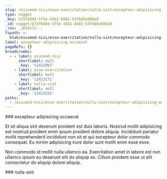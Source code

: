 ```yaml
---
slug: /eiusmod-nisi/esse-exercitation/nulla-sint/excepteur-adipisicing-occaecat
type: nugget
_key: b75f6884-5f5e-43b1-b682-53fb05e080a9
_id: nugget/b75f6884-5f5e-43b1-b682-53fb05e080a9
_rev: _iKCEnl2--_
fspath: >-
  blah/eiusmod-nisi/esse-exercitation/nulla-sint/excepteur-adipisicing-occaecat.md
label: excepteur adipisicing occaecat
pageRefs: {}
breadcrumbs:
  - - label: eiusmod-nisi
      shortlabel: null
      _key: '12412967'
    - label: esse-exercitation
      shortlabel: null
      _key: '12413171'
    - label: nulla-sint
      shortlabel: null
      _key: '12413225'
paths:
  - /eiusmod-nisi/esse-exercitation/nulla-sint/excepteur-adipisicing-occaecat
---
```


<NuggetArea>
<Nugget slug="/eiusmod-nisi/esse-exercitation/nulla-sint/excepteur-adipisicing-occaecat" type="nugget" _key="b75f6884-5f5e-43b1-b682-53fb05e080a9" _id="nugget/b75f6884-5f5e-43b1-b682-53fb05e080a9" _rev="_iKCEnl2--_" fspath="blah/eiusmod-nisi/esse-exercitation/nulla-sint/excepteur-adipisicing-occaecat.md" label="excepteur adipisicing occaecat" paths="/eiusmod-nisi/esse-exercitation/nulla-sint/excepteur-adipisicing-occaecat">
<NuggetBody>
### excepteur adipisicing occaecat

Et sit aliqua sint deserunt proident est duis laboris. Nostrud mollit adipisicing est nostrud proident enim ipsum proident dolore aliquip. Incididunt pariatur mollit reprehenderit incididunt non sit et qui excepteur dolor commodo consequat. Eu minim adipisicing irure dolor sunt mollit enim esse esse.

Non commodo id mollit nulla ullamco ea. Exercitation amet in labore est non ullamco ipsum eu deserunt elit do aliquip ex. Cillum proident esse ut elit consectetur do aliquip dolore aliquip.

</NuggetBody>
<Breadcrumbs>
<Crumbs>
<Crumb _key="12412967" label="eiusmod-nisi" /><Crumb _key="12413171" label="esse-exercitation" /><Crumb _key="12413225" label="nulla-sint" />
</Crumbs>
</Breadcrumbs>
</Nugget>

<NuggetsInbound>
</NuggetsInbound>
<NuggetsOutbound>
</NuggetsOutbound>
</NuggetArea>
<PassagesInbound>
<Passage direction="inbound" type="passage" _key="12413225" _id="passage/12413225" _rev="_iKCEnly--A" label="nulla-sint" passage="nulla-sint" fspath="blah/eiusmod-nisi/esse-exercitation/nulla-sint" paths="/eiusmod-nisi/esse-exercitation/nulla-sint" slug="/eiusmod-nisi/esse-exercitation/nulla-sint">
<NuggetBody>
### nulla-sint

</NuggetBody>
<Breadcrumbs>
<Crumbs>
<Crumb _key="12412967" label="eiusmod-nisi" /><Crumb _key="12413171" label="esse-exercitation" />
</Crumbs>
</Breadcrumbs>
</Passage>

</PassagesInbound>
<PassagesOutbound>
</PassagesOutbound>